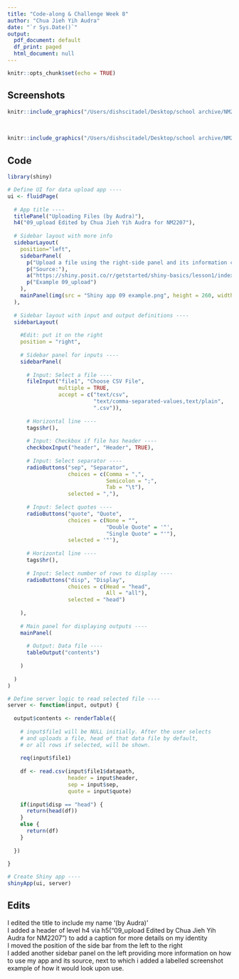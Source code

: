```yaml
---
title: "Code-along & Challenge Week 8"
author: "Chua Jieh Yih Audra"
date: "`r Sys.Date()`"
output:
  pdf_document: default
  df_print: paged
  html_document: null
---
```



```r
knitr::opts_chunk$set(echo = TRUE)
```

## Screenshots
```r
knitr::include_graphics("/Users/dishscitadel/Desktop/school archive/NM2207/Week-8/ss1.png")
```
<br>
```r
knitr::include_graphics("/Users/dishscitadel/Desktop/school archive/NM2207/Week-8/ss2.png")
``` 

## Code

```r
library(shiny)

# Define UI for data upload app ----
ui <- fluidPage(
  
  # App title ----
  titlePanel("Uploading Files (by Audra)"),
  h4("09_upload Edited by Chua Jieh Yih Audra for NM2207"),
  
  # Sidebar layout with more info
  sidebarLayout(
    position="left",
    sidebarPanel(
      p("Upload a file using the right-side panel and its information can be processed in multiple methods."),
      p("Source:"),
      a("https://shiny.posit.co/r/getstarted/shiny-basics/lesson1/index.html"),
      p("Example 09_upload")
    ),
    mainPanel(img(src = "Shiny app 09 example.png", height = 260, width = 395))
  ),
  
  # Sidebar layout with input and output definitions ----
  sidebarLayout(
    
    #Edit: put it on the right
    position = "right",
    
    # Sidebar panel for inputs ----
    sidebarPanel(
      
      # Input: Select a file ----
      fileInput("file1", "Choose CSV File",
                multiple = TRUE,
                accept = c("text/csv",
                           "text/comma-separated-values,text/plain",
                           ".csv")),
      
      # Horizontal line ----
      tags$hr(),
      
      # Input: Checkbox if file has header ----
      checkboxInput("header", "Header", TRUE),
      
      # Input: Select separator ----
      radioButtons("sep", "Separator",
                   choices = c(Comma = ",",
                               Semicolon = ";",
                               Tab = "\t"),
                   selected = ","),
      
      # Input: Select quotes ----
      radioButtons("quote", "Quote",
                   choices = c(None = "",
                               "Double Quote" = '"',
                               "Single Quote" = "'"),
                   selected = '"'),
      
      # Horizontal line ----
      tags$hr(),
      
      # Input: Select number of rows to display ----
      radioButtons("disp", "Display",
                   choices = c(Head = "head",
                               All = "all"),
                   selected = "head")
      
    ),
    
    # Main panel for displaying outputs ----
    mainPanel(
      
      # Output: Data file ----
      tableOutput("contents")
      
    )
    
  )
)

# Define server logic to read selected file ----
server <- function(input, output) {
  
  output$contents <- renderTable({
    
    # input$file1 will be NULL initially. After the user selects
    # and uploads a file, head of that data file by default,
    # or all rows if selected, will be shown.
    
    req(input$file1)
    
    df <- read.csv(input$file1$datapath,
                   header = input$header,
                   sep = input$sep,
                   quote = input$quote)
    
    if(input$disp == "head") {
      return(head(df))
    }
    else {
      return(df)
    }
    
  })
  
}

# Create Shiny app ----
shinyApp(ui, server)

```

## Edits
I edited the title to include my name '(by Audra)'
<br>
I added a header of level h4 via h5("09_upload Edited by Chua Jieh Yih Audra for NM2207") to add a caption for more details on my identity
<br>
I moved the position of the side bar from the left to the right
<br>
I added another sidebar panel on the left providing more information on how to use my app and its source, next to which i added a labelled screenshot example of how it would look upon use. 